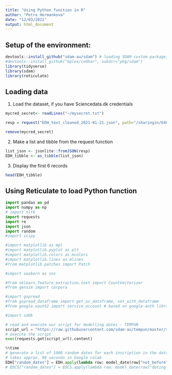 ```yaml
---
title: "Using Python function in R"
author: "Petra Hermankova"
date: "12/03/2021"
output: html_document
---
```


## Setup of the environment:

```r
devtools::install_github("sdam-au/sdam") # loading SDAM custom package, if not working try devtools::install_github("mplex/cedhar", subdir="pkg/sdam")
#devtools::install_github("mplex/cedhar", subdir="pkg/sdam")
library(tidyverse)
library(sdam)
library(reticulate)
```

## Loading data
1. Load the dataset, if you have Sciencedata.dk credentials

```r
mycred_secret<- readLines("~/mysecret.txt")
```

```r
resp = request("EDH_text_cleaned_2021-01-21.json", path="/sharingin/648597@au.dk/SDAM_root/SDAM_data/EDH/public", method="GET", cred=mycred_secret)
```

```r
remove(mycred_secret)
```


2. Make a list and tibble from the request function
```r
list_json <- jsonlite::fromJSON(resp)
EDH_tibble <- as_tibble(list_json)
```

3. Display the first 6 records
```r
head(EDH_tibble)
```

## Using Reticulate to load Python function



```python

import pandas as pd
import numpy as np
# import nltk
import requests
import re
import json
import random
#import scipy

#import matplotlib as mpl
#import matplotlib.pyplot as plt
#import matplotlib.colors as mcolors
#import matplotlib.lines as mlines
#from matplotlib.patches import Patch

#import seaborn as sns

#from sklearn.feature_extraction.text import CountVectorizer
#from gensim import corpora

#import gspread
#from gspread_dataframe import get_as_dataframe, set_with_dataframe
#from google.oauth2 import service_account # based on google-auth library

#import sddk
```

```python
# read and execute our script for modelling dates - TEMPUN
script_url = "https://raw.githubusercontent.com/sdam-au/tempun/master/scripts/modelling_distributions.py"
# execute the script
exec(requests.get(script_url).content)
```

```python
%%time
# generate a list of 1000 random dates for each inscription in the dataset
# takes approx. 90 seconds in Google colab
EDH["random_dates"] = EDH.apply(lambda row: model_date(row["not_before"], row["not_after"], size=1000,), axis=1)
# EDCS["random_dates"] = EDCS.apply(lambda row: model_date(row["dating from"], row["dating to"], size=1000,), axis=1)
```



